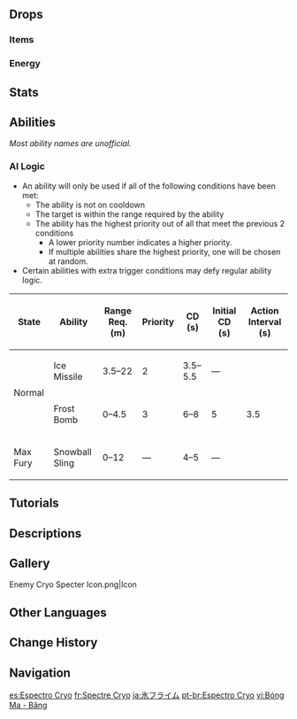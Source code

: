 {{Enemy Infobox
|image    = Enemy Cryo Specter.png
|type     = Common Enemies
|dmgtype  = Cryo
|weakpoint = no
|family   = Elemental Lifeforms
|group    = Specters
|location = [[Enkanomiya]], [[Inazuma]]
|ability1 = Fury
}}
{{Enemy Intro}}

==Drops==
===Items===
{{Drops Table|type=Specters}}

===Energy===
{{Energy Drops
|type  = Cryo
|hp1   = 60
|p1    = 1
|hp2   = 0
|p2    = 1
}}

==Stats==
{{Enemy Stats
|cryo_res  = Immune
|hp_ratio  = 1.6
|hp_type   = 2
|atk_ratio = 1.75
|atk_type  = 2
}}

==Abilities==
''Most ability names are unofficial.''
{{Enemy Attacks
|name_1 = Fury
|desc_1 = Taking high DMG from a single attack will charge Fury. The higher the DMG dealt, the more Fury will be accumulated. When they have a full Fury bar, they will grow bigger and gain access to enhanced attacks.<table class="fandom-table"><tr><th>DMG Taken (%Max HP)</th><th>Fury Accumulated (%)</th></tr><tr><td>18.75–31.25</td><td>20</td></tr><tr><td>31.25–43.75</td><td>40</td></tr><tr><td>43.75–56.25</td><td>70</td></tr><tr><td>56.25+</td><td>100</td></tr></table>

|name_2 = Ice Missile
|desc_2 = Shoots a slow homing projectile that deals '''80% ATK''' as {{Color|Cryo DMG}} on hit, after a couple of seconds the projectile will lose its homing property and start to travel in a straight line.

|name_3 = Frost Bomb
|desc_3 = Spins before shooting out a downward snowball that bursts dealing '''80% ATK''' as {{Color|Cryo DMG}}.

|name_4 = Snowball Sling
|desc_4 = Consecutively launches 6 snowballs at the player that burst on contact dealing '''100% ATK''' as {{Color|Cryo DMG}}. This attack will only occur at max Fury and will be the only attack it uses in that state.

|name_5 = Final Burst
|desc_5 = Explodes after a short pause when defeated dealing '''100% ATK''' as {{Color|Cryo DMG}}. If at max Fury, DMG is increased to '''120% ATK''', and leaves behind a patch of frost on the ground that deals '''40% ATK''' as {{Color|Cryo DoT}}.
|file_5 = Cryo Specter Final Burst Fury
|caption_5 = Normal
|file_5_2 = Cryo Specter Final Burst
|caption_5_2 = Max Fury

|name_6 = Frozen Immunity
|desc_6 = The Cryo Specter is immune to the [[Frozen]] reaction.
}}

===AI Logic===
{{See also|Cooldown#Enemy Cooldowns}}
* An ability will only be used if all of the following conditions have been met:
** The ability is not on cooldown
** The target is within the range required by the ability
** The ability has the highest priority out of all that meet the previous 2 conditions
*** A lower priority number indicates a higher priority.
*** If multiple abilities share the highest priority, one will be chosen at random.
* Certain abilities with extra trigger conditions may defy regular ability logic.

{| class="wikitable"
! State !! Ability !! Range Req. (m) !! Priority !! CD (s) !! Initial CD (s) !! Action Interval (s)
|-
| rowspan="2" | Normal || Ice Missile || 3.5–22 || 2 || 3.5–5.5 || &mdash; || rowspan="3" | 3.5
|-
| Frost Bomb || 0–4.5 || 3 || 6–8 || 5
|-
| Max Fury || Snowball Sling || 0–12 || &mdash; || 4–5 || &mdash;
|}

==Tutorials==
{{Tutorial|Cryo Specter}}

==Descriptions==
{{Description|A monster born from highly-concentrated Cryo elements that can float in the air.<br>[[Timaeus|A certain alchemist]] once studied these beings, speculating that they might be a kind of [[Slime]] or the [[Traveler]], as none of the above needed a Vision to use the elements. He was reprimanded by [[Albedo|his teacher]].}}

==Gallery==
<gallery>
Enemy Cryo Specter Icon.png|Icon
</gallery>

==Other Languages==
{{Other Languages
|en      = Cryo Specter
|zhs     = 冰飘浮灵
|zhs_rm  = Bīng Piāofú-líng
|zht     = 冰飄浮靈
|zht_rm  = Bīng Piāofú-líng
|zh_tl   = {{Lex|Cryo|zh}} {{Lex|Specter|zh}}
|ja      = 氷フライム
|ja_rm   = Koori Furaimu{{Assumed}}
|ja_tl   = {{Lex|Cryo|ja}} {{Lex|Specter|ja}}
|ko      = 떠도는 얼음의 {{tt|정령|精靈}}
|ko_rm   = Tteodoneun Eoreum-ui Jeongryeong
|ko_tl   = {{Lex|Cryo|ko}} {{Lex|Specter|ko}}
|es      = Espectro Cryo
|es_tl   = Cryo Specter
|fr      = Spectre Cryo
|fr_tl   = Cryo Specter
|ru      = Крио призрак
|ru_tl   = Cryo Specter
|th      = Cryo Specter
|vi      = Bóng Ma - Băng
|vi_tl   = Specter - {{Lex|Cryo|vi}}
|de      = Kryo-Gespenst
|de_tl   = Cryo Specter
|id      = Cryo Specter
|pt      = Espectro Cryo
|pt_tl   = Cryo Specter
|tr      = Buz Uçarlopu
|tr_tl   = {{Lex|Cryo|tr}} {{Lex|Specter|tr}}
|it      = Spettro di Cryo
|it_tl   = Cryo Specter
}}

==Change History==
{{Change History|2.4}}

==Navigation==
{{Enemy Navbox|Common}}

[[es:Espectro Cryo]]
[[fr:Spectre Cryo]]
[[ja:氷フライム]]
[[pt-br:Espectro Cryo]]
[[vi:Bóng Ma - Băng]]